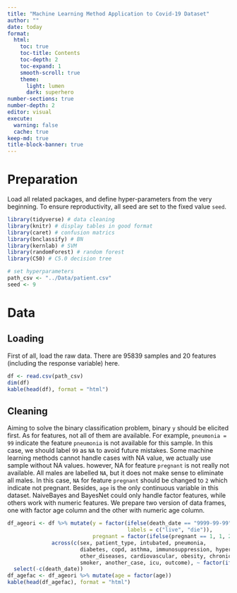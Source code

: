 ```yaml
---
title: "Machine Learning Method Application to Covid-19 Dataset"
author: ""
date: today
format:
  html:
    toc: true
    toc-title: Contents
    toc-depth: 2
    toc-expand: 1
    smooth-scroll: true
    theme:
      light: lumen
      dark: superhero
number-sections: true
number-depth: 2
editor: visual
execute:
  warning: false
  cache: true 
keep-md: true
title-block-banner: true
---
```


# Preparation

Load all related packages, and define hyper-parameters from the very beginning. To ensure reproductivity, all seed are set to the fixed value `seed`.

```r
library(tidyverse) # data cleaning
library(knitr) # display tables in good format
library(caret) # confusion matrics
library(bnclassify) # BN
library(kernlab) # SVM
library(randomForest) # random forest
library(C50) # C5.0 decision tree
```

```r
# set hyperparameters
path_csv <- "../Data/patient.csv"
seed <- 9
```

# Data

## Loading

First of all, load the raw data. There are 95839 samples and 20 features (including the response variable) here.

```r
df <- read.csv(path_csv)
dim(df)
kable(head(df), format = "html")
```

## Cleaning

Aiming to solve the binary classification problem, binary `y` should be elicited first. As for features, not all of them are available. For example, `pneumonia = 99` indicate the feature `pneumonia` is not available for this sample. In this case, we should label `99` as `NA` to avoid future mistakes. Some machine learning methods cannot handle cases with NA value, we actually use sample without NA values. however, NA for feature `pregnant` is not really not available. All males are labelled `NA`, but it does not make sense to eliminate all males. In this case, `NA` for feature `pregnant` should be changed to `2` which indicate not pregnant. Besides, `age` is the only continuous variable in this dataset. NaiveBayes and BayesNet could only handle factor features, while others work with numeric features. We prepare two version of data frames, one with factor age column and the other with numeric age column.

```r
df_ageori <- df %>% mutate(y = factor(ifelse(death_date == "9999-99-99", 0, 1),
                                      labels = c("live", "die")),
                           pregnant = factor(ifelse(pregnant == 1, 1, 2)),
              across(c(sex, patient_type, intubated, pneumonia,
                       diabetes, copd, asthma, immunosuppression, hypertension,
                       other_diseases, cardiovascular, obesity, chronic_kidney_failure,
                       smoker, another_case, icu, outcome), ~ factor(ifelse(.>2, NA, .)))) %>%
  select(-c(death_date))
df_agefac <- df_ageori %>% mutate(age = factor(age))
kable(head(df_agefac), format = "html")
```

